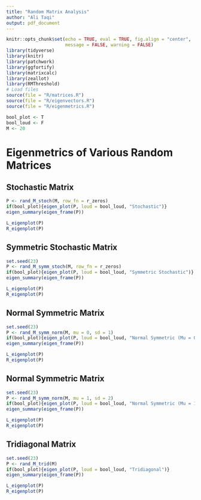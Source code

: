```yaml
---
title: "Random Matrix Analysis"
author: "Ali Taqi"
output: pdf_document
---
```


```r
knitr::opts_chunk$set(echo = TRUE, eval = TRUE, fig.align = "center", 
                      message = FALSE, warning = FALSE)
library(tidyverse)
library(knitr)
library(patchwork)
library(ggfortify)
library(matrixcalc)
library(zeallot)
library(RMThreshold)
# Load files
source(file = "R/matrices.R")
source(file = "R/eigenvectors.R")
source(file = "R/eigenmetrics.R")
```

```r
bool_plot <- T
bool_loud <- F
M <- 20
```

# Eigenmetrics of Various Random Matrices

## Stochastic Matrix

```r
P <- rand_M_stoch(M, row_fn = r_zeros)
if(bool_plot){eigen_plot(P, loud = bool_loud, "Stochastic")}
eigen_summary(eigen_frame(P))
```

```r
L_eigenplot(P)
R_eigenplot(P)
```

\newpage

## Symmetric Stochastic Matrix

```r
set.seed(23)
P <- rand_M_symm_stoch(M, row_fn = r_zeros)
if(bool_plot){eigen_plot(P, loud = bool_loud, "Symmetric Stochastic")}
eigen_summary(eigen_frame(P))
```

```r
L_eigenplot(P)
R_eigenplot(P)
```

\newpage

## Normal Symmetric Matrix
```r
set.seed(23)
P <- rand_M_symm_norm(M, mu = 0, sd = 1)
if(bool_plot){eigen_plot(P, loud = bool_loud, "Normal Symmetric (Mu = 0)")}
eigen_summary(eigen_frame(P))
```

```r
L_eigenplot(P)
R_eigenplot(P)
```

\newpage

## Normal Symmetric Matrix
```r
set.seed(23)
P <- rand_M_symm_norm(M, mu = 1, sd = 2)
if(bool_plot){eigen_plot(P, loud = bool_loud, "Normal Symmetric (Mu = 1)")}
eigen_summary(eigen_frame(P))
```

```r
L_eigenplot(P)
R_eigenplot(P)
```
\newpage

## Tridiagonal Matrix
```r
set.seed(23)
P <- rand_M_trid(M)
if(bool_plot){eigen_plot(P, loud = bool_loud, "Tridiagonal")}
eigen_summary(eigen_frame(P))
```

```r
L_eigenplot(P)
R_eigenplot(P)
```


